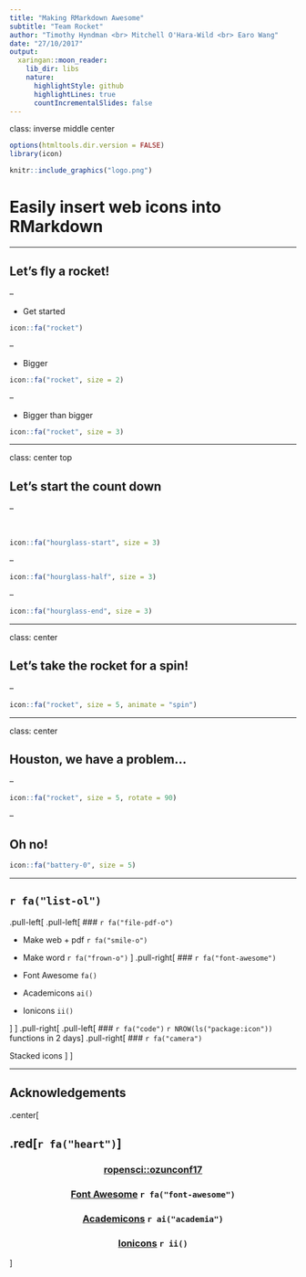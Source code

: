 ```yaml
---
title: "Making RMarkdown Awesome"
subtitle: "Team Rocket"
author: "Timothy Hyndman <br> Mitchell O'Hara-Wild <br> Earo Wang"
date: "27/10/2017"
output:
  xaringan::moon_reader:
    lib_dir: libs
    nature:
      highlightStyle: github
      highlightLines: true
      countIncrementalSlides: false
---
```


class: inverse middle center

<style>.red{color: red;} h3{text-align: center;} </style>

```r
options(htmltools.dir.version = FALSE)
library(icon)
```

```r
knitr::include_graphics("logo.png")
```

# Easily insert web icons into RMarkdown

---

## Let's fly a rocket!

--

* Get started

```r
icon::fa("rocket")
```

--

* Bigger

```r
icon::fa("rocket", size = 2)
```

--

* Bigger than bigger

```r
icon::fa("rocket", size = 3)
```

---

class: center top

## Let's start the count down

--

<br>

```r
icon::fa("hourglass-start", size = 3)
```

--

```r
icon::fa("hourglass-half", size = 3)
```

--

```r
icon::fa("hourglass-end", size = 3)
```

---

class: center


## Let's take the rocket for a spin!

--


```r
icon::fa("rocket", size = 5, animate = "spin")
```

---

class: center


## Houston, we have a problem...

--


```r
icon::fa("rocket", size = 5, rotate = 90)
```

--

## Oh no!

```r
icon::fa("battery-0", size = 5)
```


---

## `r fa("list-ol")`

.pull-left[
.pull-left[
### `r fa("file-pdf-o")`

* Make web + pdf `r fa("smile-o")`

* Make word `r fa("frown-o")`
]
.pull-right[
### `r fa("font-awesome")`

* Font Awesome `fa()`

* Academicons `ai()`

* Ionicons `ii()`

]
]
.pull-right[
.pull-left[
### `r fa("code")`
`r NROW(ls("package:icon"))` functions in 2 days
]
.pull-right[
### `r fa("camera")`

Stacked icons
]
]

---

## Acknowledgements 


.center[

## .red[`r fa("heart")`]

### [ropensci::ozunconf17](http://ozunconf17.ropensci.org)

### [Font Awesome](http://fontawesome.io) `r fa("font-awesome")`

### [Academicons](http://jpswalsh.github.io/academicons/) `r ai("academia")`

### [Ionicons](http://ionicons.com) `r ii()`

]
